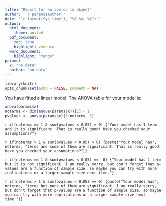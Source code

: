 ```yaml
---
title: "Report for an aov or lm object"
author: '`r params$author`'
date: '`r format(Sys.time(), "%B %d, %Y")`'
output: 
  html_document:
    theme: united
  pdf_document:
    toc: true
    highlight: zenburn
  word_document:
    highlight: "tango"
params: 
  x: "no data"
  author: "no data"
---
```


```r
library(knitr)
opts_chunk$set(echo = FALSE, comment = NA)
```

You have fitted a linear model. The ANOVA table for your model is:
```r
anova(params$x)
noterms <- dim(anova(params$x))[1] - 1
pvalues <- anova(params$x)[1:noterms, 5]
```

`r if(noterms == 1 & sum(pvalues < 0.05) > 0) {"Your model has 1 term and it is significant. That is really good! Have you checked your assumptions?"}`

`r if(noterms > 1 & sum(pvalues < 0.05) > 0) {paste("Your model has", noterms, "terms and some of them are significant. That is really good! Have you checked your assumptions?")}`

`r if(noterms == 1 & sum(pvalues < 0.05) ==  0) {"Your model has 1 term but it is not significant. I am really sorry, but don't forget that p-values are a function of sample size, so maybe you can try with more replications or a larger sample size next time."}`

`r if(noterms > 1 & sum(pvalues < 0.05) == 0) {paste("Your model has", noterms, "terms but none of them are significant. I am really sorry, but don't forget that p-values are a function of sample size, so maybe you can try with more replications or a larger sample size next time.")}`
